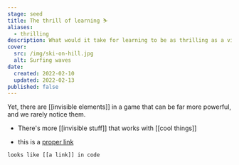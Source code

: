 ```yaml
---
stage: seed
title: The thrill of learning ⛷️
aliases:
  - thrilling
description: What would it take for learning to be as thrilling as a video game, a blockbuster movie, or an extreme sport?
cover:
  src: /img/ski-on-hill.jpg
  alt: Surfing waves
date:
  created: 2022-02-10
  updated: 2022-02-13
published: false
---
```


Yet, there are [[invisible elements]] in a game that can be far more powerful, and we rarely notice them.

- There's more [[invisible stuff]] that works with [[cool things]]

- this is a [proper link](https://github.com/rehypejs/rehype/blob/main/doc/plugins.md)

```
looks like [[a link]] in code
```
